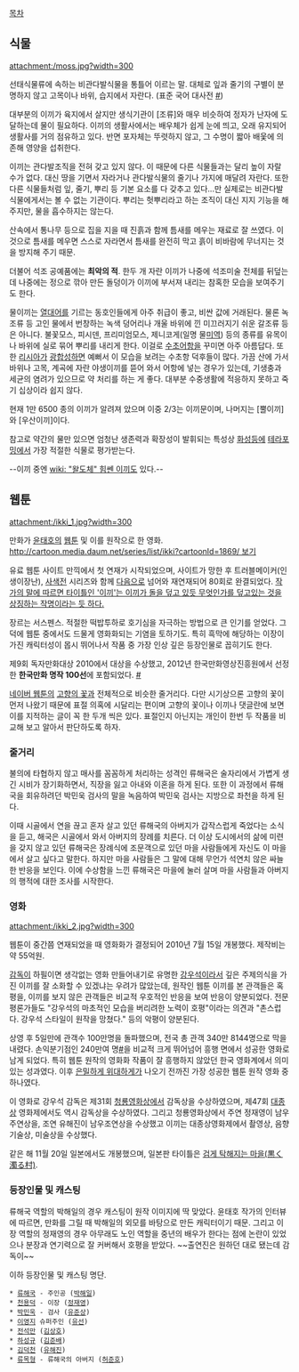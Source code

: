 [[목차]]

== 식물 ==
attachment:/moss.jpg?width=300

선태식물류에 속하는 비관다발식물을 통틀어 이르는 말. 대체로 잎과 줄기의 구별이 분명하지 않고 고목이나 바위, 습지에서 자란다. (표준 국어 대사전 [http://krdic.daum.net/dickr/contents.do?query1=A030618700 #]) 

대부분의 이끼가 육지에서 살지만 생식기관이 [조류]와 매우 비슷하여 정자가 난자에 도달하는데 물이 필요하다. 이끼의 생활사에서는 배우체가 쉽게 눈에 띄고, 오래 유지되어 생활사를 거의 점유하고 있다. 반면 포자체는 뚜렷하지 않고, 그 수명이 짧아 배웇에 의존해 영양을 섭취한다.

이끼는 관다발조직을 전혀 갖고 있지 않다. 이 때문에 다른 식물들과는 달리 높이 자랄 수가 없다. 대신 땅을 기면서 자라거나 관다발식물의 줄기나 가지에 매달려 자란다. 또한 다른 식물들처럼 잎, 줄기, 뿌리 등 기본 요소를 다 갖추고 있다...만 실제로는 비관다발식물에게서는 볼 수 없는 기관이다. 뿌리는 헛뿌리라고 하는 조직이 대신 지지 기능을 해주지만, 물을 흡수하지는 않는다. 

산속에서 통나무 등으로 집을 지을 때 진흙과 함께 틈새를 메우는 재료로 잘 쓰였다. 이것으로 틈새를 메우면 스스로 자라면서 틈새를 완전히 막고 흙이 비바람에 무너지는 것을 방지해 주기 때문.

더불어 석조 공예품에는 '''최악의 적'''. 한두 개 자란 이끼가 나중에 석조미술 전체를 뒤덮는데 나중에는 정으로 깎아 만든 돌덩이가 이끼에 부서져 내리는 참혹한 모습을 보여주기도 한다.

물이끼는 [[열대어]]를 기르는 동호인들에게 아주 취급이 좋고, 비싼 값에 거래된다. 물론 녹조류 등 고인 물에서 번창하는 녹색 덩어리나 개울 바위에 낀 미끄러지기 쉬운 갈조류 등은 아니다. 불꽃모스, 피시덴, 프리미엄모스, 제니코게(일명 물[[미역]]) 등의 종류를 유목이나 바위에 실로 묶어 뿌리를 내리게 한다. 이걸로 [[수초]][[어항]]을 꾸미면 아주 아름답다. 또한 [[리시아]]가 [[광합성]]하면 예뻐서 이 모습을 보려는 수초항 덕후들이 많다. 가끔 산에 가서 바위나 고목, 계곡에 자란 야생이끼를 뜯어 와서 어항에 넣는 경우가 있는데, 기생충과 세균의 염려가 있으므로 약 처리를 하는 게 좋다. 대부분 수중생활에 적응하지 못하고 죽기 십상이라 쉽지 않다.

현재 1만 6500 종의 이끼가 알려져 았으며 이중 2/3는 이끼문이며, 나머지는 [뿔이끼]와 [우산이끼]이다.

참고로 약간의 물만 있으면 엄청난 생존력과 확장성이 발휘되는 특성상 [[화성]]등에 [[테라포밍]]에서 가장 적절한 식물로 평가받는다.

--이끼 중엔 [[wiki: "왈도체" 힘쎈 이끼]]도 있다.--

== 웹툰 ==
attachment:/ikki_1.jpg?width=300

만화가 [[윤태호]]의 [[웹툰]] 및 이를 원작으로 한 영화. [[http://cartoon.media.daum.net/series/list/ikki?cartoonId=1869/ 보기]]

유료 웹툰 사이트 만끽에서 첫 연재가 시작되었으며, 사이트가 망한 후 트러블메이커(인생이장난), [[사색전]] 시리즈와 함께 [[다음]]으로 넘어와 재연재되어 80회로 완결되었다. [http://jumosee.egloos.com/5305427 작가의 말에 따르면 타이틀인 '이끼'는 이끼가 돌을 덮고 있듯 무엇인가를 덮고있는 것을 상징하는 작명이라는 듯 하다.]

장르는 서스펜스. 적절한 떡밥투하로 호기심을 자극하는 방법으로 큰 인기를 얻었다. 그 덕에 웹툰 중에서도 드물게 영화화되는 기염을 토하기도. 특히 흑막에 해당하는 이장이 가진 캐릭터성이 몹시 뛰어나서 작품 중 가장 인상 깊은 등장인물로 꼽히기도 한다.

제9회 독자만화대상 2010에서 대상을 수상했고, 2012년 한국만화영상진흥원에서 선정한 '''한국만화 명작 100선'''에 포함되었다. [http://www.seoul.co.kr/news/newsView.php?id=20120423016017 #]

[[네이버 웹툰]]의 [[고향의 꽃]]과 전체적으로 비슷한 줄거리다. 다만 시기상으론 고향의 꽃이 먼저 나왔기 때문에 표절 의혹에 시달리는 편이며 고향의 꽃이나 이끼나 댓글란에 보면 이를 지적하는 글이 꼭 한 두개 씩은 있다. 표절인지 아닌지는 개인이 한번 두 작품을 비교해 보고 알아서 판단하도록 하자. 

=== 줄거리 ===
불의에 타협하지 않고 매사를 꼼꼼하게 처리하는 성격인 류해국은 술자리에서 가볍게 생긴 시비가 장기화하면서, 직장을 잃고 아내와 이혼을 하게 된다. 또한 이 과정에서 류해국을 회유하려던 박민욱 검사의 말을 녹음하여 박민욱 검사는 지방으로 좌천을 하게 된다.

이때 시골에서 연을 끊고 혼자 살고 있던 류해국의 아버지가 갑작스럽게 죽었다는 소식을 듣고, 해국은 시골에서 와서 아버지의 장례를 치른다. 더 이상 도시에서의 삶에 미련을 갖지 않고 있던 류해국은 장례식에 조문객으로 있던 마을 사람들에게 자신도 이 마을에서 살고 싶다고 말한다. 하지만 마을 사람들은 그 말에 대해 무언가 석연치 않은 싸늘한 반응을 보인다. 이에 수상함을 느낀 류해국은 마을에 눌러 살며 마을 사람들과 아버지의 행적에 대한 조사를 시작한다.

=== 영화 ===
attachment:/ikki_2.jpg?width=300

웹툰이 중간쯤 연재되었을 때 영화화가 결정되어 2010년 7월 15일 개봉했다. 제작비는 약 55억원.

[[감독]]이 하필이면 생각없는 영화 만들어내기로 유명한 [[강우석]]이라서 깊은 주제의식을 가진 이끼를 잘 소화할 수 있겠냐는 우려가 많았는데, 원작인 웹툰 이끼를 본 관객들은 혹평을, 이끼를 보지 않은 관객들은 비교적 우호적인 반응을 보여 반응이 양분되었다. 전문 평론가들도 "강우석의 마초적인 모습을 버리려한 노력이 호평"이라는 의견과 "촌스럽다. 강우석 스타일이 원작을 망쳤다." 등의 악평이 양분된다. 
 
상영 후 5일만에 관객수 100만명을 돌파했으며, 전국 총 관객 340만 8144명으로 막을 내렸다. 손익분기점인 240만여 명[http://news.naver.com/main/read.nhn?mode=LSD&mid=sec&sid1=106&oid=018&aid=0002286444 #]을 비교적 크게 뛰어넘어 흥행 면에서 성공한 영화로 남게 되었다. 특히 웹툰 원작의 영화화 작품이 잘 흥행하지 않았던 한국 영화계에서 의미있는 성과였다. 이후 [[은밀하게 위대하게]]가 나오기 전까진 가장 성공한 웹툰 원작 영화 중 하나였다.

이 영화로 강우석 감독은 제31회 [[청룡영화상]]에서 감독상을 수상하였으며, 제47회 [[대종상]] 영화제에서도 역시 감독상을 수상하였다. 그리고 청룡영화상에서 주연 정재영이 남우주연상을, 조연 유해진이 남우조연상을 수상했고 이끼는 대종상영화제에서 촬영상, 음향기술상, 미술상을 수상했다.

같은 해 11월 20일 일본에서도 개봉했으며, 일본판 타이틀은 [http://youtu.be/J66t6mvEOJk 검게 탁해지는 마을(黒く濁る村)].
=== 등장인물 및 캐스팅 ===
류해국 역할의 박해일의 경우 캐스팅이 원작 이미지에 딱 맞았다. 윤태호 작가의 인터뷰에 따르면, 만화를 그릴 때 박해일의 외모를 바탕으로 만든 캐릭터이기 때문. 그리고 이장 역할의 정재영의 경우 아무래도 노인 역할을 중년의 배우가 한다는 점에 논란이 있었으나 분장과 연기력으로 잘 커버해서 호평을 받았다. ~~출연진은 원하던 대로 됐는데 감독이~~

이하 등장인물 및 캐스팅 명단. 

 * [[류해국]] - 주인공 ([[박해일]])
 * [[천용덕]] - 이장 ([[정재영]])
 * [[박민욱]] - 검사 ([[유준상]])
 * [[이영지]] 슈퍼주인 ([[유선]])
 * [[전석만]] ([[김상호]])
 * [[하성규]] ([[김준배]])
 * [[김덕천]] ([[유해진]])
 * [[류목형]] - 류해국의 아버지 ([[허준호]])
